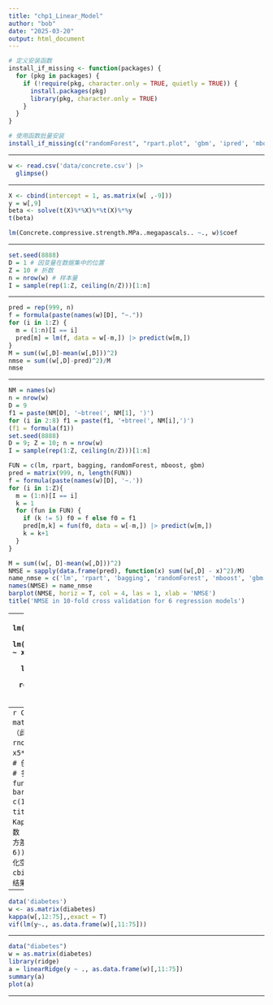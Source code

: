 ```yaml
---
title: "chp1_Linear_Model"
author: "bob"
date: "2025-03-20"
output: html_document
---
```


```r
# 定义安装函数
install_if_missing <- function(packages) {
  for (pkg in packages) {
    if (!require(pkg, character.only = TRUE, quietly = TRUE)) {
      install.packages(pkg)
      library(pkg, character.only = TRUE)
    }
  }
}

# 使用函数批量安装
install_if_missing(c("randomForest", "rpart.plot", 'gbm', 'ipred', 'mboost', 'lars', 'car'))

```

---

```r
w <- read.csv('data/concrete.csv') |>
  glimpse()

```

---

```r
X <- cbind(intercept = 1, as.matrix(w[ ,-9]))
y = w[,9]
beta <- solve(t(X)%*%X)%*%t(X)%*%y
t(beta)
```

```r
lm(Concrete.compressive.strength.MPa..megapascals.. ~., w)$coef

```

---

```r
set.seed(8888)
D = 1 # 因变量在数据集中的位置
Z = 10 # 折数
n = nrow(w) # 样本量
I = sample(rep(1:Z, ceiling(n/Z)))[1:n]
```

---

```r
pred = rep(999, n)
f = formula(paste(names(w)[D], "~."))
for (i in 1:Z) {
  m = (1:n)[I == i]
  pred[m] = lm(f, data = w[-m,]) |> predict(w[m,])
}
M = sum((w[,D]-mean(w[,D]))^2)
nmse = sum((w[,D]-pred)^2)/M
nmse
```

---

```r
NM = names(w)
n = nrow(w)
D = 9
f1 = paste(NM[D], '~btree(', NM[1], ')')
for (i in 2:8) f1 = paste(f1, '+btree(', NM[i],')')
(f1 = formula(f1))
set.seed(8888)
D = 9; Z = 10; n = nrow(w)
I = sample(rep(1:Z, ceiling(n/Z)))[1:n]

FUN = c(lm, rpart, bagging, randomForest, mboost, gbm)
pred = matrix(999, n, length(FUN))
f = formula(paste(names(w)[D], '~.'))
for (i in 1:Z){
  m = (1:n)[I == i]
  k = 1
  for (fun in FUN) {
    if (k != 5) f0 = f else f0 = f1
    pred[m,k] = fun(f0, data = w[-m,]) |> predict(w[m,])
    k = k+1
  }
}

M = sum((w[, D]-mean(w[,D]))^2)
NMSE = sapply(data.frame(pred), function(x) sum((w[,D] - x)^2)/M)
name_nmse = c('lm', 'rpart', 'bagging', 'randomForest', 'mboost', 'gbm')
names(NMSE) = name_nmse
barplot(NMSE, horiz = T, col = 4, las = 1, xlab = 'NMSE')
title('NMSE in 10-fold cross validation for 6 regression models')
```
---
```r
c1 = lm(Concrete.compressive.strength.MPa..megapascals.. ~ .-1, w)$coef
c2 = sapply(w[,-9], function(x) lm(w$Concrete.compressive.strength.MPa..megapascals.. ~ x-1)$coef)
barplot(rbind(c1, c2), beside = T, horiz = T, col = c(15, 1), cex.names = .7, las = 1)
legend('bottomright', c('Coefficients of multiple regression', 
                        'Coefficients of univariate regressions'),
       fill = c(15, 1))
title('Coefficient comparison between multiple and univariate regressions without constant term')
```
---
```r
Cloth = function(seed = 99) {
  set.seed(seed)
  x = matrix(rnorm(200), 40, 5, by = TRUE)  # 生成40x5的矩阵（此处有误，应为`byrow = TRUE`）
  y = x %*% (1:5) + rnorm(40)              # 计算y = x1*1 + x2*2 + ... + x5*5 + 噪声
  df = data.frame(y = y, X = x)            # 创建数据框，列名为y和X1-X5
  c1 = lm(y ~ . - 1, df)$coef              # 多元回归（无截距）的系数
  c2 = sapply(df[, 2:6], function(x) lm(y ~ x - 1)$coef)  # 单变量回归系数
  barplot(rbind(c1, c2), beside = T, horiz = T, col = c(15,1), cex.names = .3)              # 绘制系数对比图
  title(paste('seed = ', seed))            # 添加标题
  Kappa = kappa(as.matrix(x), exact = T)   # 计算矩阵条件数
  Mvif = max(car::vif(lm(y ~ . -1, df)))   # 计算最大方差膨胀因子
  return(c(Kappa, Mvif))
}
par(mfrow = c(3, 6))  # 设置3行6列的子图布局
COL = NULL            # 初始化空矩阵
for (i in 99999:(99999 + 17)) {
  COL = cbind(COL, Cloth(i))  # 循环18次，每次调用Cloth函数并合并结果
}
```

---
```r
data('diabetes')
w <- as.matrix(diabetes)
kappa(w[,12:75],,exact = T)
vif(lm(y~., as.data.frame(w)[,11:75]))
```

---

```r
data("diabetes")
w = as.matrix(diabetes)
library(ridge)
a = linearRidge(y ~ ., as.data.frame(w)[,11:75])
summary(a)
plot(a)

```

---














